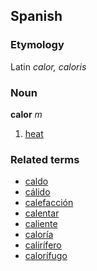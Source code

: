 ==Spanish==
===Etymology===
Latin ''calor, caloris''
===Noun===
'''calor''' ''m''

# [[heat]]

===Related terms===
*[[caldo]]
*[[cálido]]
*[[calefacción]]
*[[calentar]]
*[[caliente]]
*[[caloría]]
*[[calirífero]]
*[[calorífugo]]